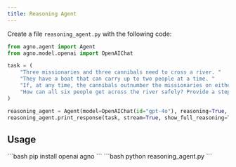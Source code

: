 ```yaml
---
title: Reasoning Agent
---
```


Create a file `reasoning_agent.py` with the following code:

```python reasoning_agent.py
from agno.agent import Agent
from agno.model.openai import OpenAIChat

task = (
    "Three missionaries and three cannibals need to cross a river. "
    "They have a boat that can carry up to two people at a time. "
    "If, at any time, the cannibals outnumber the missionaries on either side of the river, the cannibals will eat the missionaries. "
    "How can all six people get across the river safely? Provide a step-by-step solution and show the solutions as an ascii diagram"
)

reasoning_agent = Agent(model=OpenAIChat(id="gpt-4o"), reasoning=True, markdown=True, structured_outputs=True)
reasoning_agent.print_response(task, stream=True, show_full_reasoning=True)
```

## Usage

<Steps>
  <Snippet file="create-venv-step.mdx" />

  <Step title="Install libraries">
    ```bash
    pip install openai agno
    ```
  </Step>

  <Step title="Run the agent">
    ```bash
    python reasoning_agent.py
    ```
  </Step>

</Steps>
